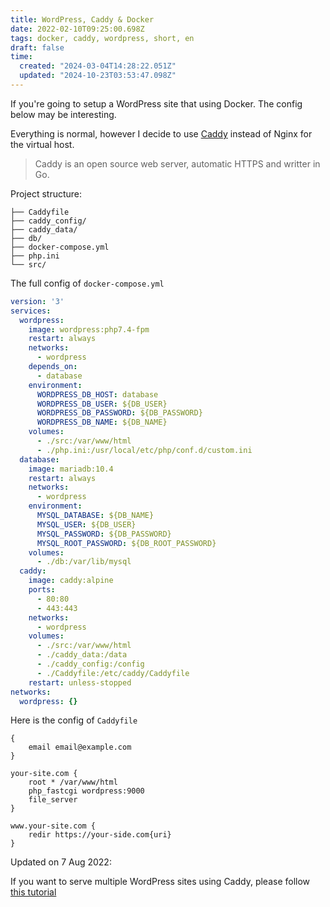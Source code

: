 ```yaml
---
title: WordPress, Caddy & Docker
date: 2022-02-10T09:25:00.698Z
tags: docker, caddy, wordpress, short, en
draft: false
time:
  created: "2024-03-04T14:28:22.051Z"
  updated: "2024-10-23T03:53:47.098Z"
---
```


If you're going to setup a WordPress site that using Docker. The config below may be interesting.

Everything is normal, however I decide to use [Caddy](https://caddyserver.com/) instead of Nginx for the virtual host.

> Caddy is an open source web server, automatic HTTPS and writter in Go.

Project structure:

```shell
├── Caddyfile
├── caddy_config/
├── caddy_data/
├── db/
├── docker-compose.yml
├── php.ini
└── src/
```

The full config of `docker-compose.yml`

```yml
version: '3'
services:
  wordpress:
    image: wordpress:php7.4-fpm
    restart: always
    networks:
      - wordpress
    depends_on:
      - database
    environment:
      WORDPRESS_DB_HOST: database
      WORDPRESS_DB_USER: ${DB_USER}
      WORDPRESS_DB_PASSWORD: ${DB_PASSWORD}
      WORDPRESS_DB_NAME: ${DB_NAME}
    volumes:
      - ./src:/var/www/html
      - ./php.ini:/usr/local/etc/php/conf.d/custom.ini
  database:
    image: mariadb:10.4
    restart: always
    networks:
      - wordpress
    environment:
      MYSQL_DATABASE: ${DB_NAME}
      MYSQL_USER: ${DB_USER}
      MYSQL_PASSWORD: ${DB_PASSWORD}
      MYSQL_ROOT_PASSWORD: ${DB_ROOT_PASSWORD}
    volumes:
      - ./db:/var/lib/mysql
  caddy:
    image: caddy:alpine
    ports:
      - 80:80
      - 443:443
    networks:
      - wordpress
    volumes:
      - ./src:/var/www/html
      - ./caddy_data:/data
      - ./caddy_config:/config
      - ./Caddyfile:/etc/caddy/Caddyfile
    restart: unless-stopped
networks:
  wordpress: {}
```

Here is the config of `Caddyfile`

```shell
{
	email email@example.com
}

your-site.com {
	root * /var/www/html
	php_fastcgi wordpress:9000
	file_server
}

www.your-site.com {
	redir https://your-side.com{uri}
}
```

Updated on 7 Aug 2022:

If you want to serve multiple WordPress sites using Caddy, please follow [this tutorial](https://www.winters.nz/docker/wordpress-caddy/)
